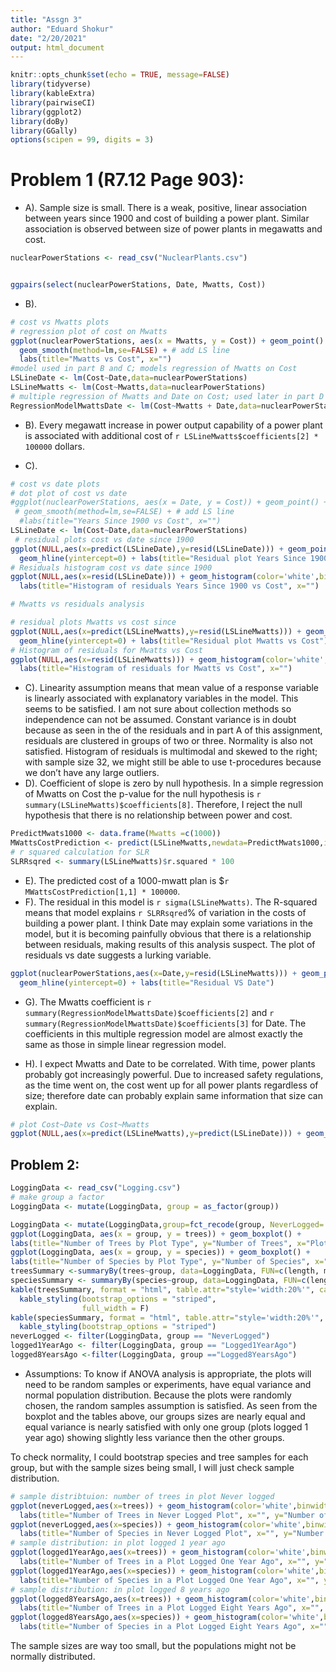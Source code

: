 ---
title: "Assgn 3"
author: "Eduard Shokur"
date: "2/20/2021"
output: html_document
---

```{r setup, include=FALSE}
knitr::opts_chunk$set(echo = TRUE, message=FALSE)
library(tidyverse)
library(kableExtra)
library(pairwiseCI)
library(ggplot2)
library(doBy)
library(GGally)
options(scipen = 99, digits = 3)
```

# Problem 1 (R7.12 Page 903):

+ A). Sample size is small. There is a weak, positive, linear association between years since 1900 and cost of building a power plant. Similar association is observed between size of power plants in megawatts and cost.

``` {r} 
nuclearPowerStations <- read_csv("NuclearPlants.csv")


ggpairs(select(nuclearPowerStations, Date, Mwatts, Cost))

```

+ B). 

``` {r} 
# cost vs Mwatts plots
# regression plot of cost on Mwatts
ggplot(nuclearPowerStations, aes(x = Mwatts, y = Cost)) + geom_point() +
  geom_smooth(method=lm,se=FALSE) + # add LS line
  labs(title="Mwatts vs Cost", x="")
#model used in part B and C; models regression of Mwatts on Cost
LSLineDate <- lm(Cost~Date,data=nuclearPowerStations)
LSLineMwatts <- lm(Cost~Mwatts,data=nuclearPowerStations)
# multiple regression of Mwatts and Date on Cost; used later in part D and on
RegressionModelMwattsDate <- lm(Cost~Mwatts + Date,data=nuclearPowerStations)

```

+ B). 
Every megawatt increase in power output capability of a power plant is associated with  additional cost of `r LSLineMwatts$coefficients[2] * 100000` dollars.


+ C). 
``` {r, fig.show='hold',out.width='50%'} 

# cost vs date plots
# dot plot of cost vs date
#ggplot(nuclearPowerStations, aes(x = Date, y = Cost)) + geom_point() +
 # geom_smooth(method=lm,se=FALSE) + # add LS line
  #labs(title="Years Since 1900 vs Cost", x="")
LSLineDate <- lm(Cost~Date,data=nuclearPowerStations)
 # residual plots cost vs date since 1900
ggplot(NULL,aes(x=predict(LSLineDate),y=resid(LSLineDate))) + geom_point() +
  geom_hline(yintercept=0) + labs(title="Residual plot Years Since 1900 vs Cost")
# Residuals histogram cost vs date since 1900
ggplot(NULL,aes(x=resid(LSLineDate))) + geom_histogram(color='white',binwidth=40) +
  labs(title="Histogram of residuals Years Since 1900 vs Cost", x="")

# Mwatts vs residuals analysis

# residual plots Mwatts vs cost since
ggplot(NULL,aes(x=predict(LSLineMwatts),y=resid(LSLineMwatts))) + geom_point() +
  geom_hline(yintercept=0) + labs(title="Residual plot Mwatts vs Cost")
# Histogram of residuals for Mwatts vs Cost
ggplot(NULL,aes(x=resid(LSLineMwatts))) + geom_histogram(color='white',binwidth=40) +
  labs(title="Histogram of residuals for Mwatts vs Cost", x="")

```

+ C). Linearity assumption means that mean value of a response variable is linearly associated with explanatory variables in the model. This seems to be satisfied. I am not sure about collection methods so independence can not be assumed. Constant variance is in doubt because as seen in the of the residuals and in part A of this assignment, residuals are clustered in groups of two or three. Normality is also not satisfied. Histogram of residuals is multimodal and skewed to the right; with sample size 32, we might still be able to use t-procedures because we don't have any large outliers.
+ D). Coefficient of slope is zero by null hypothesis. In a simple regression of Mwatts on Cost the p-value for the null hypothesis is `r summary(LSLineMwatts)$coefficients[8] `. Therefore, I reject the null hypothesis that there is no relationship between power and cost.
``` {r} 
PredictMwats1000 <- data.frame(Mwatts =c(1000))
MWattsCostPrediction <- predict(LSLineMwatts,newdata=PredictMwats1000,interval="prediction")
# r squared calculation for SLR
SLRRsqred <- summary(LSLineMwatts)$r.squared * 100
```
+ E). The predicted cost of a 1000-mwatt plan is $`r MWattsCostPrediction[1,1] * 100000`. 
+ F). The residual in this model is `r sigma(LSLineMwatts)`. The R-squared means that model explains `r SLRRsqred`% of variation in the costs of building a power plant. I think Date may explain some variations in the model, but it is becoming painfully obvious that there is a relationship between residuals, making results of this analysis suspect. The plot of residuals vs date suggests a lurking variable.
```{r} 

ggplot(nuclearPowerStations,aes(x=Date,y=resid(LSLineMwatts))) + geom_point() +
  geom_hline(yintercept=0) + labs(title="Residual VS Date")
```

+ G). The Mwatts coefficient is `r summary(RegressionModelMwattsDate)$coefficients[2]` and `r summary(RegressionModelMwattsDate)$coefficients[3]` for Date. The coefficients in this multiple regression model are almost exactly the same as those in simple linear regression model. 

+ H). I expect Mwatts and Date to be correlated. With time, power plants probably got increasingly powerful. Due to increased safety regulations, as the time went on, the cost went up for all power plants regardless of size; therefore date can probably explain same information that size can explain.

``` {r}
# plot Cost~Date vs Cost~Mwatts
ggplot(NULL,aes(x=predict(LSLineMwatts),y=predict(LSLineDate))) + geom_point()
```

## Problem 2:

``` {r, fig.show='hold',out.width='50%'} 
LoggingData <- read_csv("Logging.csv")
# make group a factor
LoggingData <- mutate(LoggingData, group = as_factor(group))

LoggingData <- mutate(LoggingData,group=fct_recode(group, NeverLogged='1', Logged1YearAgo = '2', Logged8YearsAgo = '3'))
ggplot(LoggingData, aes(x = group, y = trees)) + geom_boxplot() +
labs(title="Number of Trees by Plot Type", y="Number of Trees", x="Plot Type")
ggplot(LoggingData, aes(x = group, y = species)) + geom_boxplot() +
labs(title="Number of Species by Plot Type", y="Number of Species", x="Plot Type")
treesSummary <-summaryBy(trees~group, data=LoggingData, FUN=c(length, mean, median, sd, IQR))
speciesSummary <- summaryBy(species~group, data=LoggingData, FUN=c(length, mean, median, sd, IQR))
kable(treesSummary, format = "html", table.attr="style='width:20%'", caption = "<center><stron>Number of Trees by Plot Type</strong></center>") %>%
  kable_styling(bootstrap_options = "striped",
                full_width = F)
kable(speciesSummary, format = "html", table.attr="style='width:20%'", caption = "<center><stron>Number of Species by Plot Type</strong></center>") %>%
  kable_styling(bootstrap_options = "striped")
neverLogged <- filter(LoggingData, group == "NeverLogged")
logged1YearAgo <- filter(LoggingData, group == "Logged1YearAgo")
logged8YearsAgo <-filter(LoggingData, group =="Logged8YearsAgo")

```

+ Assumptions:
To know if ANOVA analysis is appropriate, the plots will need to be random samples or experiments, have equal variance and normal population distribution. Because the plots were randomly chosen, the random samples assumption is satisfied. As seen from the boxplot and the tables above, our groups sizes are nearly equal and equal variance is nearly satisfied with only one group (plots logged 1 year ago) showing slightly less variance then the other groups.

To check normality, I could bootstrap species and tree samples for each group, but with the sample sizes being small, I will just check sample distribution.

``` {r, fig.show='hold',out.width='50%'} 
# sample distribtuion: number of trees in plot Never logged
ggplot(neverLogged,aes(x=trees)) + geom_histogram(color='white',binwidth=1.5) +
  labs(title="Number of Trees in Never Logged Plot", x="", y="Number of Trees")
ggplot(neverLogged,aes(x=species)) + geom_histogram(color='white',binwidth=1.5) +
  labs(title="Number of Species in Never Logged Plot", x="", y="Number of Species")
# sample distribution: in plot logged 1 year ago
ggplot(logged1YearAgo,aes(x=trees)) + geom_histogram(color='white',binwidth=1.5) +
  labs(title="Number of Trees in a Plot Logged One Year Ago", x="", y="Number of Trees")
ggplot(logged1YearAgo,aes(x=species)) + geom_histogram(color='white',binwidth=1.5) +
  labs(title="Number of Species in a Plot Logged One Year Ago", x="", y="Number of Species")
# sample distribution: in plot logged 8 years ago
ggplot(logged8YearsAgo,aes(x=trees)) + geom_histogram(color='white',binwidth=1.5) +
  labs(title="Number of Trees in a Plot Logged Eight Years Ago", x="", y="Number of Species")
ggplot(logged8YearsAgo,aes(x=species)) + geom_histogram(color='white',binwidth=1.5) +
  labs(title="Number of Species in a Plot Logged Eight Years Ago", x="", y="Number of Trees")

```
The sample sizes are way too small, but the populations might not be normally distributed. 
